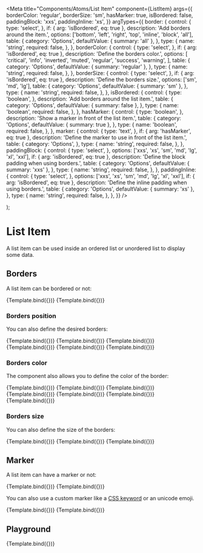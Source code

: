 
<Meta
  title="Components/Atoms/List Item"
  component={ListItem}
  args={{
    borderColor: 'regular',
    borderSize: 'sm',
    hasMarker: true,
    isBordered: false,
    paddingBlock: 'xxs',
    paddingInline: 'xs',
  }}
  argTypes={{
    border: {
      control: {
        type: 'select',
      },
      if: { arg: 'isBordered', eq: true },
      description: 'Add borders around the item.',
      options: ['bottom', 'left', 'right', 'top', 'inline', 'block', 'all'],
      table: {
        category: 'Options',
        defaultValue: { summary: 'all' },
      },
      type: {
        name: 'string',
        required: false,
      },
    },
    borderColor: {
      control: {
        type: 'select',
      },
      if: { arg: 'isBordered', eq: true },
      description: 'Define the borders color.',
      options: [
        'critical',
        'info',
        'inverted',
        'muted',
        'regular',
        'success',
        'warning',
      ],
      table: {
        category: 'Options',
        defaultValue: { summary: 'regular' },
      },
      type: {
        name: 'string',
        required: false,
      },
    },
    borderSize: {
      control: {
        type: 'select',
      },
      if: { arg: 'isBordered', eq: true },
      description: 'Define the borders size.',
      options: ['sm', 'md', 'lg'],
      table: {
        category: 'Options',
        defaultValue: { summary: 'sm' },
      },
      type: {
        name: 'string',
        required: false,
      },
    },
    isBordered: {
      control: {
        type: 'boolean',
      },
      description: 'Add borders around the list item.',
      table: {
        category: 'Options',
        defaultValue: { summary: false },
      },
      type: {
        name: 'boolean',
        required: false,
      },
    },
    hasMarker: {
      control: {
        type: 'boolean',
      },
      description: 'Show a marker in front of the list item.',
      table: {
        category: 'Options',
        defaultValue: { summary: true },
      },
      type: {
        name: 'boolean',
        required: false,
      },
    },
    marker: {
      control: {
        type: 'text',
      },
      if: { arg: 'hasMarker', eq: true },
      description: 'Define the marker to use in front of the list item.',
      table: {
        category: 'Options',
      },
      type: {
        name: 'string',
        required: false,
      },
    },
    paddingBlock: {
      control: {
        type: 'select',
      },
      options: ['xxs', 'xs', 'sm', 'md', 'lg', 'xl', 'xxl'],
      if: { arg: 'isBordered', eq: true },
      description: 'Define the block padding when using borders.',
      table: {
        category: 'Options',
        defaultValue: { summary: 'xxs' },
      },
      type: {
        name: 'string',
        required: false,
      },
    },
    paddingInline: {
      control: {
        type: 'select',
      },
      options: ['xxs', 'xs', 'sm', 'md', 'lg', 'xl', 'xxl'],
      if: { arg: 'isBordered', eq: true },
      description: 'Define the inline padding  when using borders.',
      table: {
        category: 'Options',
        defaultValue: { summary: 'xs' },
      },
      type: {
        name: 'string',
        required: false,
      },
    },
  }}
/>

  <ul style={{ padding: 0, margin: 0 }}>
    <ListItem {...args} border={border === 'all' ? undefined : border} />
  </ul>
);

# List Item

A list item can be used inside an ordered list or unordered list to display some data.

## Borders

A list item can be bordered or not:

<Canvas>
  <Story
    name="Borders - None"
    args={{
      children: 'item',
    }}
  >
    {Template.bind({})}
  </Story>
  <Story
    name="Borders - All"
    args={{
      children: 'item',
      isBordered: true,
    }}
  >
    {Template.bind({})}
  </Story>
</Canvas>

### Borders position

You can also define the desired borders:

<Canvas>
  <Story
    name="Borders - Position: Bottom"
    args={{
      border: 'bottom',
      children: 'item',
      isBordered: true,
    }}
  >
    {Template.bind({})}
  </Story>
  <Story
    name="Borders - Position: Left"
    args={{
      border: 'left',
      children: 'item',
      isBordered: true,
    }}
  >
    {Template.bind({})}
  </Story>
  <Story
    name="Borders - Position: Right"
    args={{
      border: 'right',
      children: 'item',
      isBordered: true,
    }}
  >
    {Template.bind({})}
  </Story>
  <Story
    name="Borders - Position: Top"
    args={{
      border: 'top',
      children: 'item',
      isBordered: true,
    }}
  >
    {Template.bind({})}
  </Story>
  <Story
    name="Borders - Position: Inline"
    args={{
      border: 'inline',
      children: 'item',
      isBordered: true,
    }}
  >
    {Template.bind({})}
  </Story>
  <Story
    name="Borders - Position: Block"
    args={{
      border: 'block',
      children: 'item',
      isBordered: true,
    }}
  >
    {Template.bind({})}
  </Story>
</Canvas>

### Borders color

The component also allows you to define the color of the border:

<Canvas>
  <Story
    name="Borders - Color: Critical"
    args={{
      borderColor: 'critical',
      children: 'item',
      isBordered: true,
    }}
  >
    {Template.bind({})}
  </Story>
  <Story
    name="Borders - Color: Info"
    args={{
      borderColor: 'info',
      children: 'item',
      isBordered: true,
    }}
  >
    {Template.bind({})}
  </Story>
  <Story
    name="Borders - Color: Inverted"
    args={{
      borderColor: 'inverted',
      children: 'item',
      isBordered: true,
    }}
  >
    {Template.bind({})}
  </Story>
  <Story
    name="Borders - Color: Muted"
    args={{
      borderColor: 'muted',
      children: 'item',
      isBordered: true,
    }}
  >
    {Template.bind({})}
  </Story>
  <Story
    name="Borders - Color: Regular"
    args={{
      borderColor: 'regular',
      children: 'item',
      isBordered: true,
    }}
  >
    {Template.bind({})}
  </Story>
  <Story
    name="Borders - Color: Success"
    args={{
      borderColor: 'success',
      children: 'item',
      isBordered: true,
    }}
  >
    {Template.bind({})}
  </Story>
  <Story
    name="Borders - Color: Warning"
    args={{
      borderColor: 'warning',
      children: 'item',
      isBordered: true,
    }}
  >
    {Template.bind({})}
  </Story>
</Canvas>

### Borders size

You can also define the size of the borders:

<Canvas>
  <Story
    name="Borders - Size: Small"
    args={{
      borderSize: 'sm',
      children: 'item',
      isBordered: true,
    }}
  >
    {Template.bind({})}
  </Story>
  <Story
    name="Borders - Size: Medium"
    args={{
      borderSize: 'md',
      children: 'item',
      isBordered: true,
    }}
  >
    {Template.bind({})}
  </Story>
  <Story
    name="Borders - Size: Large"
    args={{
      borderSize: 'lg',
      children: 'item',
      isBordered: true,
    }}
  >
    {Template.bind({})}
  </Story>
</Canvas>

## Marker

A list item can have a marker or not:

<Canvas>
  <Story
    name="Marker - Visible"
    args={{
      children: 'item',
      hasMarker: true,
    }}
  >
    {Template.bind({})}
  </Story>
  <Story
    name="Marker - Hidden"
    args={{
      children: 'item',
      hasMarker: false,
    }}
  >
    {Template.bind({})}
  </Story>
</Canvas>

You can also use a custom marker like a [CSS keyword](https://developer.mozilla.org/en-US/docs/Web/CSS/list-style-type) or an unicode emoji.

<Canvas>
  <Story
    name="Marker - Custom: CSS Keyword"
    args={{
      children: 'item',
      hasMarker: true,
      marker: 'circle',
    }}
  >
    {Template.bind({})}
  </Story>
  <Story
    name="Marker - Custom: Unicode"
    args={{
      children: 'item',
      hasMarker: true,
      marker: '"\\1F44D  "',
    }}
  >
    {Template.bind({})}
  </Story>
</Canvas>

## Playground

<Canvas>
  <Story
    name="Playground"
    args={{
      border: 'all',
      children: 'item',
    }}
  >
    {Template.bind({})}
  </Story>
</Canvas>

<ArgsTable story="Playground" />
